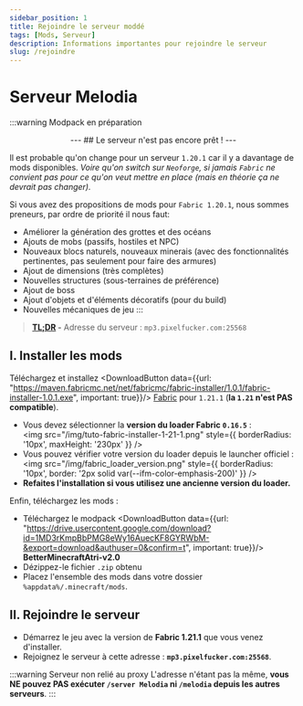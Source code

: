 ```yaml
---
sidebar_position: 1
title: Rejoindre le serveur moddé
tags: [Mods, Serveur]
description: Informations importantes pour rejoindre le serveur
slug: /rejoindre
---
```



# Serveur Melodia

:::warning Modpack en préparation
<center>
---
## Le serveur n'est pas encore prêt !
---
</center>

Il est probable qu'on change pour un serveur `1.20.1` car il y a davantage de mods disponibles.
<span style={{opacity:0.6}}>_Voire qu'on switch sur `Neoforge`, si jamais `Fabric` ne convient pas pour ce qu'on veut mettre en place (mais en théorie ça ne devrait pas changer)._</span>

Si vous avez des propositions de mods pour `Fabric 1.20.1`, nous sommes preneurs, par ordre de priorité il nous faut:
* Améliorer la génération des grottes et des océans
* Ajouts de mobs (passifs, hostiles et NPC)
* Nouveaux blocs naturels, nouveaux minerais (avec des fonctionnalités pertinentes, pas seulement pour faire des armures)
* Ajout de dimensions (très complètes)
* Nouvelles structures (sous-terraines de préférence)
* Ajout de boss
* Ajout d'objets et d'éléments décoratifs (pour du build)
* Nouvelles mécaniques de jeu
:::

> **[TL;DR](#ii-rejoindre-le-serveur) -** Adresse du serveur : `mp3.pixelfucker.com:25568`

## I. Installer les mods

Téléchargez et installez <DownloadButton data={{url: "https://maven.fabricmc.net/net/fabricmc/fabric-installer/1.0.1/fabric-installer-1.0.1.exe", important: true}}/> [Fabric](https://fabricmc.net/use/installer/)
pour `1.21.1` (**la `1.21` n'est PAS compatible**).
* Vous devez sélectionner la **version du loader Fabric `0.16.5`** :<br/>
  <img src="/img/tuto-fabric-installer-1-21-1.png" style={{ borderRadius: '10px', maxHeight: '230px' }} />
* Vous pouvez vérifier votre version du loader depuis le launcher officiel :<br/>
  <img src="/img/fabric_loader_version.png" style={{ borderRadius: '10px', border: '2px solid var(--ifm-color-emphasis-200)' }} />
* **Refaites l'installation si vous utilisez une ancienne version du loader.**

Enfin, téléchargez les mods :
* Téléchargez le modpack <DownloadButton data={{url: "https://drive.usercontent.google.com/download?id=1MD3rKmpBbPMG8eWy16AuecKF8GYRWbM-&export=download&authuser=0&confirm=t", important: true}}/> **BetterMinecraftAtri-v2.0**
* Dézippez-le fichier `.zip` obtenu
* Placez l'ensemble des mods dans votre dossier `%appdata%/.minecraft/mods`.

## II. Rejoindre le serveur

* Démarrez le jeu avec la version de **Fabric 1.21.1** que vous venez d'installer.
* Rejoignez le serveur à cette adresse : **`mp3.pixelfucker.com:25568`**.

:::warning Serveur non relié au proxy
L'adresse n'étant pas la même, **vous NE pouvez PAS exécuter `/server Melodia` ni `/melodia` depuis les autres serveurs**.
:::
